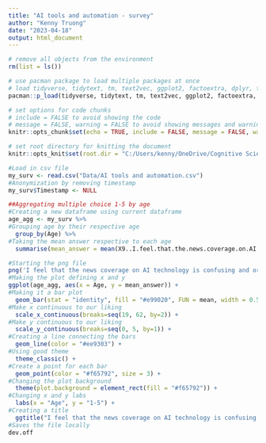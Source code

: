 ```yaml
---
title: "AI tools and automation - survey"
author: "Kenny Truong"
date: "2023-04-18"
output: html_document
---
```


```r
# remove all objects from the environment
rm(list = ls())

# use pacman package to load multiple packages at once
# load tidyverse, tidytext, tm, text2vec, ggplot2, factoextra, dplyr, textstem and SnowballC
pacman::p_load(tidyverse, tidytext, tm, text2vec, ggplot2, factoextra, dplyr, textstem, SnowballC)

# set options for code chunks
# include = FALSE to avoid showing the code
# message = FALSE, warning = FALSE to avoid showing messages and warnings
knitr::opts_chunk$set(echo = TRUE, include = FALSE, message = FALSE, warning = FALSE)

# set root directory for knitting the document
knitr::opts_knit$set(root.dir = "C:/Users/kenny/OneDrive/Cognitive Science_22/2.sem/Applied Cognitive Science/How_likely_is_ai_to_take_over/Data")
```

```r
#Load in csv file
my_surv <- read.csv("Data/AI tools and automation.csv")
#Anonymization by removing timestamp
my_surv$Timestamp <- NULL
```


```r
##Aggregating multiple choice 1-5 by age
#Creating a new dataframe using current dataframe
age_agg <- my_surv %>%
#Grouping age by their respective age
  group_by(Age) %>%
#Taking the mean answer respective to each age
  summarise(mean_answer = mean(X9..I.feel.that.the.news.coverage.on.AI.technology.is.confusing.and.or..misleading.))

#Starting the png file
png('I feel that the news coverage on AI technology is confusing and or misleading.png')
#Making the plot defining x and y
ggplot(age_agg, aes(x = Age, y = mean_answer)) + 
#Making it a bar plot
  geom_bar(stat = "identity", fill = "#e99020", FUN = mean, width = 0.5) +
#Make x continuous to our liking
  scale_x_continuous(breaks=seq(19, 62, by=2)) +
#Make y continuous to our liking
  scale_y_continuous(breaks=seq(0, 5, by=1)) +
#Creating a line connecting the bars
  geom_line(color = "#ee9303") +
#Using good theme
  theme_classic() +
#Create a point for each bar
  geom_point(color = "#f65792", size = 3) +
#Changing the plot background
  theme(plot.background = element_rect(fill = "#f65792")) +
#Changing x and y labs
  labs(x = "Age", y = "1-5") +
#Creating a title
  ggtitle("I feel that the news coverage on AI technology is confusing and or misleading")
#Saves the file locally
dev.off
```




